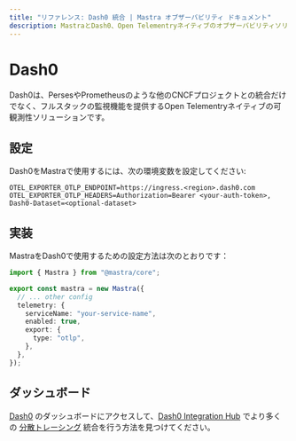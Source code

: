 ```yaml
---
title: "リファレンス: Dash0 統合 | Mastra オブザーバビリティ ドキュメント"
description: MastraとDash0、Open Telementryネイティブのオブザーバビリティソリューションとの統合に関するドキュメント。
---
```


# Dash0

Dash0は、PersesやPrometheusのような他のCNCFプロジェクトとの統合だけでなく、フルスタックの監視機能を提供するOpen Telementryネイティブの可観測性ソリューションです。

## 設定

Dash0をMastraで使用するには、次の環境変数を設定してください:

```env
OTEL_EXPORTER_OTLP_ENDPOINT=https://ingress.<region>.dash0.com
OTEL_EXPORTER_OTLP_HEADERS=Authorization=Bearer <your-auth-token>, Dash0-Dataset=<optional-dataset>
```

## 実装

MastraをDash0で使用するための設定方法は次のとおりです：

```typescript
import { Mastra } from "@mastra/core";

export const mastra = new Mastra({
  // ... other config
  telemetry: {
    serviceName: "your-service-name",
    enabled: true,
    export: {
      type: "otlp",
    },
  },
});
```

## ダッシュボード

[Dash0](https://www.dash0.com/) のダッシュボードにアクセスして、[Dash0 Integration Hub](https://www.dash0.com/hub/integrations) でより多くの [分散トレーシング](https://www.dash0.com/distributed-tracing) 統合を行う方法を見つけてください。 

